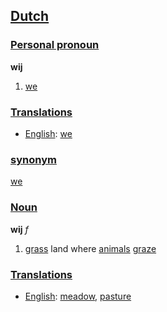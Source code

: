 ==[[Dutch]]==

===[[Personal pronoun]]===

'''wij'''

# [[we]]

===[[Translation]]s===

*[[English]]: [[we]]

===[[synonym]]===

[[we]]

===[[Noun]]===

'''wij''' ''f''

# [[grass]] land where [[animal]]s [[graze]]

===[[Translation]]s===

*[[English]]: [[meadow]], [[pasture]]